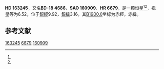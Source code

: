 {{Starbox begin
| name = HD 163245
}}
{{Starbox observe
| epoch = [[J2000.0|J2000.0]]
| constell = {{星座名待查}}<ref name=SIMBAD>{{cite web
 | url=http://simbad.u-strasbg.fr/simbad/sim-id?Ident=HR+6679
 | title =Pulsating variable Star
 | publisher=Centre de Données astronomiques de Strasbourg
 | work=SIMBAD
 | accessdate=2012-07-13}}</ref><ref name=DATA>{{cite web
 | url=http://vizier.u-strasbg.fr/viz-bin/VizieR-5?-out.add=.&-source=5050&-corr=PK=HR&-out.max=9999&HR=6679
 | title=VizieR Detailed Page
 | accessdate=2012-07-13
 | archive-date=2016-03-04
 | archive-url=https://web.archive.org/web/20160304233331/http://vizier.u-strasbg.fr/viz-bin/VizieR-5?-out.add=.&-source=5050&-corr=PK=HR&-out.max=9999&HR=6679
 | dead-url=no
 }}</ref>
| 星官 = 
| ra = {{RA|17|55|55}}<ref name=SIMBAD /><ref name=DATA />
| dec = {{DEC|-18|48|8}}<ref name=SIMBAD /><ref name=DATA />
| appmag_v = 6.52<ref name=SIMBAD /><ref name=DATA />
}}
{{Starbox character
| class = A4V<ref name=SIMBAD /><ref name=DATA />
| b-v = 0.05<ref name=SIMBAD /><ref name=DATA />
| u-b = 0.05<ref name=SIMBAD /><ref name=DATA />
| r-i = <ref name=SIMBAD /><ref name=DATA />
| variable = 
}}
{{Starbox astrometry
| radial_v = 0.05
| prop_mo_ra = 4
| parallax = 
| p_error = 
}}
{{Starbox catalog
| names =BD-18 4686，[[SAO星表|SAO]] 160909，[[HD星表|HD]] 163245，[[HR星表|HR]] 6679}}
{{Starbox reference |Simbad=HR+6679}}
{{Starbox end}}

'''HD 163245'''，又名'''BD-18 4686'''，'''SAO 160909'''、'''HR 6679'''，是一颗恒星<ref name=SIMBAD /><ref name=DATA />，视星等为6.52，位于[[銀道座標系|銀經]]9.92，[[銀道座標系|銀緯]]3.16，其[[B1900.0|B1900.0]]坐标为赤經{{RA|17|50|2}}，赤緯{{DEC|-18|3.16|4}}。

== 参考文献 ==
{{reflist}}

{{star-stub}}

[[Category:HD和HDE天體|163245]]
[[Category:HR天體|6679]]
[[Category:SAO天體|160909]]
